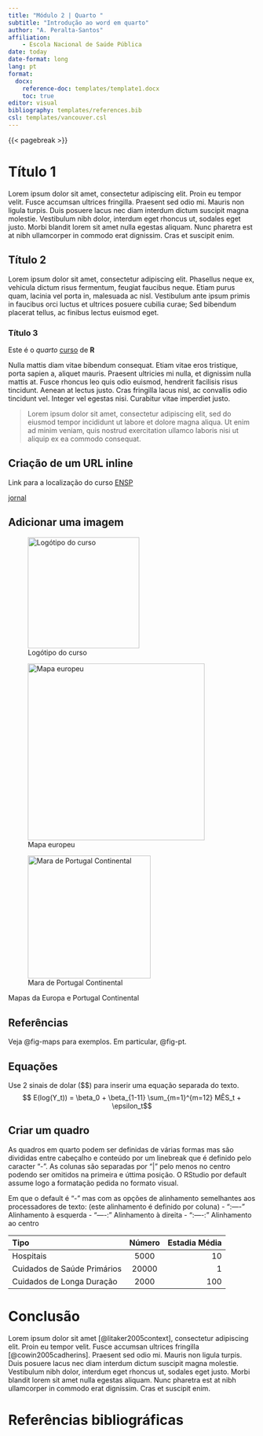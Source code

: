 ```yaml
---
title: "Módulo 2 | Quarto "
subtitle: "Introdução ao word em quarto"
author: "A. Peralta-Santos"
affiliation: 
    - Escola Nacional de Saúde Pública
date: today
date-format: long
lang: pt  
format: 
  docx: 
    reference-doc: templates/template1.docx
    toc: true
editor: visual
bibliography: templates/references.bib
csl: templates/vancouver.csl 
---
```


{{< pagebreak >}}

# Título 1

Lorem ipsum dolor sit amet, consectetur adipiscing elit. Proin eu tempor velit. Fusce accumsan ultrices fringilla. Praesent sed odio mi. Mauris non ligula turpis. Duis posuere lacus nec diam interdum dictum suscipit magna molestie. Vestibulum nibh dolor, interdum eget rhoncus ut, sodales eget justo. Morbi blandit lorem sit amet nulla egestas aliquam. Nunc pharetra est at nibh ullamcorper in commodo erat dignissim. Cras et suscipit enim.

## Título 2

Lorem ipsum dolor sit amet, consectetur adipiscing elit. Phasellus neque ex, vehicula dictum risus fermentum, feugiat faucibus neque. Etiam purus quam, lacinia vel porta in, malesuada ac nisl. Vestibulum ante ipsum primis in faucibus orci luctus et ultrices posuere cubilia curae; Sed bibendum placerat tellus, ac finibus lectus euismod eget.

### Título 3

Este é o *quarto* [curso]{.underline} de **R**

Nulla mattis diam vitae bibendum consequat. Etiam vitae eros tristique, porta sapien a, aliquet mauris. Praesent ultricies mi nulla, et dignissim nulla mattis at. Fusce rhoncus leo quis odio euismod, hendrerit facilisis risus tincidunt. Aenean at lectus justo. Cras fringilla lacus nisl, ac convallis odio tincidunt vel. Integer vel egestas nisi. Curabitur vitae imperdiet justo.

> Lorem ipsum dolor sit amet, consectetur adipiscing elit, sed do eiusmod tempor incididunt ut labore et dolore magna aliqua. Ut enim ad minim veniam, quis nostrud exercitation ullamco laboris nisi ut aliquip ex ea commodo consequat.

## Criação de um URL inline

Link para a localização do curso [ENSP](https://www.ensp.unl.pt/)

[jornal](https://www.publico.pt)

## Adicionar uma imagem

![Logótipo do curso](images/HEX_R_DATA_SCIENCE.png "Logo of our course"){#fig-logo width="6cm"}

::: {#fig-maps layout-ncol="2"}
![Mapa europeu](images/map_eu.png){#fig-eu width="360"}

![Mara de Portugal Continental](images/map_pt.jpeg){#fig-pt width="250"}

Mapas da Europa e Portugal Continental
:::

## Referências

Veja @fig-maps para exemplos. Em particular, @fig-pt.

## Equações

Use 2 sinais de dolar (\$\$) para inserir uma equação separada do texto. $$ E(log(Y_t)) = \beta_0 + \beta_{1-11} \sum_{m=1}^{m=12} MÊS_t  + \epsilon_t$$

## Criar um quadro

As quadros em quarto podem ser definidas de várias formas mas são divididas entre cabeçalho e conteúdo por um linebreak que é definido pelo caracter "-". As colunas são separadas por "\|" pelo menos no centro podendo ser omitidos na primeira e úttima posição. O RStudio por default assume logo a formatação pedida no formato visual.

Em que o default é "-" mas com as opções de alinhamento semelhantes aos processadores de texto: (este alinhamento é definido por coluna) - ":----" Alinhamento à esquerda - "----:" Alinhamento à direita - ":----:" Alinhamento ao centro

| Tipo                        | Número | Estadia Média |
|:----------------------------|:------:|--------------:|
| Hospitais                   |  5000  |            10 |
| Cuidados de Saúde Primários | 20000  |             1 |
| Cuidados de Longa Duração   |  2000  |           100 |

# Conclusão

Lorem ipsum dolor sit amet [@litaker2005context], consectetur adipiscing elit. Proin eu tempor velit. Fusce accumsan ultrices fringilla [@cowin2005cadherins]. Praesent sed odio mi. Mauris non ligula turpis. Duis posuere lacus nec diam interdum dictum suscipit magna molestie. Vestibulum nibh dolor, interdum eget rhoncus ut, sodales eget justo. Morbi blandit lorem sit amet nulla egestas aliquam. Nunc pharetra est at nibh ullamcorper in commodo erat dignissim. Cras et suscipit enim.

# Referências bibliográficas

::: {#refs}
:::
